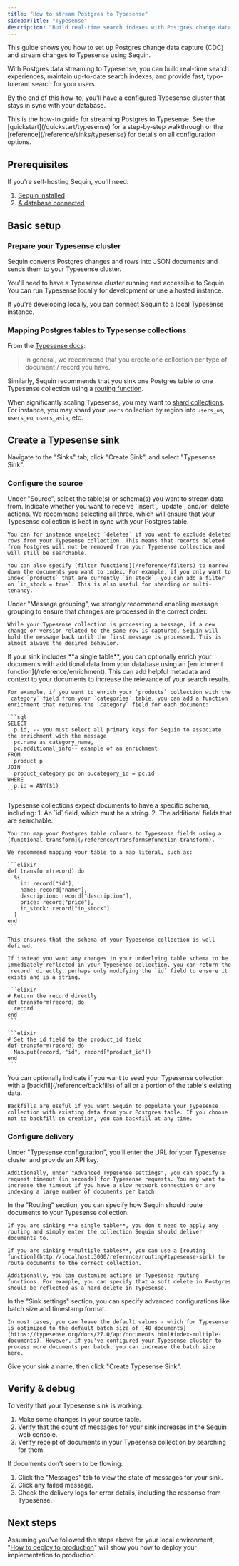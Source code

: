 ```yaml
---
title: "How to stream Postgres to Typesense"
sidebarTitle: "Typesense"
description: "Build real-time search indexes with Postgres change data capture (CDC) and Typesense. Learn to keep your search collections in sync with your database."
---
```


This guide shows you how to set up Postgres change data capture (CDC) and stream changes to Typesense using Sequin.

With Postgres data streaming to Typesense, you can build real-time search experiences, maintain up-to-date search indexes, and provide fast, typo-tolerant search for your users.

By the end of this how-to, you'll have a configured Typesense cluster that stays in sync with your database.

<Tip>
  This is the how-to guide for streaming Postgres to Typesense. See the [quickstart](/quickstart/typesense) for a step-by-step walkthrough or the [reference](/reference/sinks/typesense) for details on all configuration options.
</Tip>

## Prerequisites

If you're self-hosting Sequin, you'll need:

1. [Sequin installed](/running-sequin)
2. [A database connected](/connect-postgres)



## Basic setup

### Prepare your Typesense cluster

Sequin converts Postgres changes and rows into JSON documents and sends them to your Typesense cluster.

You'll need to have a Typesense cluster running and accessible to Sequin. You can run Typesense locally for development or use a hosted instance.

<Tip>
  If you're developing locally, you can connect Sequin to a local Typesense instance.
</Tip>

### Mapping Postgres tables to Typesense collections

From the [Typesense docs](https://typesense.org/docs/guide/organizing-collections.html):

> In general, we recommend that you create one collection per type of document / record you have.

Similarly, Sequin recommends that you sink one Postgres table to one Typesense collection using a [routing function](/reference/routing).

When significantly scaling Typesense, you may want to [shard collections](https://typesense.org/docs/guide/organizing-collections.html#sharding-collections). For instance, you may shard your `users` collection by region into `users_us`, `users_eu`, `users_asia`, etc.

## Create a Typesense sink

Navigate to the "Sinks" tab, click "Create Sink", and select "Typesense Sink".

### Configure the source

<Steps>
  <Step title="Select source table or schema">
    Under "Source", select the table(s) or schema(s) you want to stream data from.
  </Step>

  <Step title="Specify filters">
    Indicate whether you want to receive `insert`, `update`, and/or `delete` actions. We recommend selecting all three, which will ensure that your Typesense collection is kept in sync with your Postgres table.

    You can for instance unselect `deletes` if you want to exclude deleted rows from your Typesense collection. This means that records deleted from Postgres will not be removed from your Typesense collection and will still be searchable.

    You can also specify [filter functions](/reference/filters) to narrow down the documents you want to index. For example, if you only want to index `products` that are currently `in_stock`, you can add a filter on `in_stock = true`. This is also useful for sharding or multi-tenancy.
  </Step>

  <Step title="Specify message grouping">
    Under "Message grouping", we strongly recommend enabling message grouping to ensure that changes are processed in the correct order.

    While your Typesense collection is processing a message, if a new change or version related to the same row is captured, Sequin will hold the message back until the first message is processed. This is almost always the desired behavior.
  </Step>

  <Step title="Enrichment">
    If your sink includes **a single table**, you can optionally enrich your documents with additional data from your database using an [enrichment function](/reference/enrichment). This can add helpful metadata and context to your documents to increase the relevance of your search results.

    For example, if you want to enrich your `products` collection with the `category` field from your `categories` table, you can add a function enrichment that returns the `category` field for each document:

    ```sql
    SELECT
      p.id, -- you must select all primary keys for Sequin to associate the enrichment with the message
      pc.name as category_name,
      pc.additional_info-- example of an enrichment
    FROM
      product p
    JOIN
      product_category pc on p.category_id = pc.id
    WHERE
      p.id = ANY($1)
    ```
  </Step>

  <Step title="Transforms">
    Typesense collections expect documents to have a specific schema, including:
    1. An `id` field, which must be a string.
    2. The additional fields that are searchable.

    You can map your Postgres table columns to Typesense fields using a [functional transform](/reference/transforms#function-transform).

    We recommend mapping your table to a map literal, such as:

    ```elixir
    def transform(record) do
      %{
        id: record["id"],
        name: record["name"],
        description: record["description"],
        price: record["price"],
        in_stock: record["in_stock"]
      }
    end
    ```

    This ensures that the schema of your Typesense collection is well defined.

    If instead you want any changes in your underlying table schema to be immediately reflected in your Typesense collection, you can return the `record` directly, perhaps only modifying the `id` field to ensure it exists and is a string.

    ```elixir
    # Return the record directly
    def transform(record) do
      record
    end
    ```

    ```elixir
    # Set the id field to the product_id field
    def transform(record) do
      Map.put(record, "id", record["product_id"])
    end
    ```
  </Step>

  <Step title="Specify backfill">
    You can optionally indicate if you want to seed your Typesense collection with a [backfill](/reference/backfills) of all or a portion of the table's existing data.

    Backfills are useful if you want Sequin to populate your Typesense collection with existing data from your Postgres table. If you choose not to backfill on creation, you can backfill at any time.
  </Step>

</Steps>

### Configure delivery

<Steps>

  <Step title="Typesense configuration">
    Under "Typesense configuration", you'll enter the URL for your Typesense cluster and provide an API key.

    Additionally, under "Advanced Typesense settings", you can specify a request timeout (in seconds) for Typesense requests. You may want to increase the timeout if you have a slow network connection or are indexing a large number of documents per batch.
  </Step>

  <Step title="Routing">
    In the "Routing" section, you can specify how Sequin should route documents to your Typesense collection.

    If you are sinking **a single table**, you don't need to apply any routing and simply enter the collection Sequin should deliver documents to.

    If you are sinking **multiple tables**, you can use a [routing function](http://localhost:3000/reference/routing#typesense-sink) to route documents to the correct collection.

    Additionally, you can customize actions in Typesense routing functions. For example, you can specify that a soft delete in Postgres should be reflected as a hard delete in Typesense.
  </Step>

  <Step title="Advanced configuration">
    In the "Sink settings" section, you can specify advanced configurations like batch size and timestamp format.

    In most cases, you can leave the default values - which for Typesense is optimized to the default batch size of [40 documents](https://typesense.org/docs/27.0/api/documents.html#index-multiple-documents). However, if you've configured your Typesense cluster to process more documents per batch, you can increase the batch size here.
  </Step>

  <Step title="Create the sink">
    Give your sink a name, then click "Create Typesense Sink".
  </Step>
</Steps>

## Verify & debug

To verify that your Typesense sink is working:

1. Make some changes in your source table.
2. Verify that the count of messages for your sink increases in the Sequin web console.
3. Verify receipt of documents in your Typesense collection by searching for them.

If documents don't seem to be flowing:

1. Click the "Messages" tab to view the state of messages for your sink.
2. Click any failed message.
3. Check the delivery logs for error details, including the response from Typesense.

## Next steps

Assuming you've followed the steps above for your local environment, "[How to deploy to production](/how-to/deploy-to-production)" will show you how to deploy your implementation to production.
